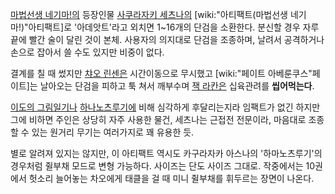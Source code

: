[[마법선생 네기마!]]의 등장인물 [[사쿠라자키 세츠나]]의 [wiki:"아티팩트(마법선생 네기마!)"아티팩트]로 '아데앗트'라고 외치면 1~16개의 단검을 소환한다. 분신할 경우 자루 끝에 빨간 술이 달린 것이 본체. 사용자의 의지대로 단검을 조종하며, 날려서 공격하거나 손으로 잡아서 쓸 수도 있지만 비중이 없다.

결계를 칠 때 썼지만 [[챠오 린센]]은 시간이동으로 무시했고 [wiki:"페이트 아베룬쿠스"페이트]는 날아오는 단검을 피하고 툭 쳐서 깨부수며 [[잭 라칸]]은 십육관려를 '''씹어먹는다'''.

[[이도의 그림일기]]나 [[하나노츠루기]]에 비해 심각하게 후달리는지라 임팩트가 없긴 하지만 그에 비하면 주인은 상당히 자주 사용한 물건, 세츠나는 근접전 전문이라, 마음대로 조종할 수 있는 원거리 무기는 여러가지로 꽤 유용한 듯.

별로 알려져 있지는 않지만, 이 아티팩트 역시도 카구라자카 아스나의 '하마노츠루기'의 경우처럼 쥘부채 모드로 변형 가능하다. 사이즈는 단도 사이즈 그대로. 작중에서는 10권에서 헛소리 늘어놓는 차오에게 태클을 걸 때 미니 쥘부채를 휘두르는 장면이 나온다.
